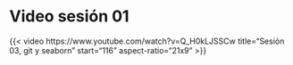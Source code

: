 # Video sesión 01


{{< video https://www.youtube.com/watch?v=Q_H0kLJSSCw
    title="Sesión 03, git y seaborn"
    start="116"
    aspect-ratio="21x9" 
>}}
